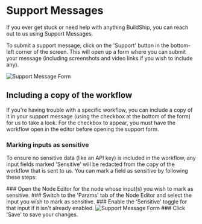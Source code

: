 # Support Messages


If you ever get stuck or need help with anything BuildShip, you can reach out to us using Support Messages.

To submit a support message, click on the 'Support' button in the bottom-left corner of the screen. This will open up a
form where you can submit your message (including screenshots and video links if you wish to include any).

<Image src={supportMessageForm} alt='Support Message Form' width={1200} />

## Including a copy of the workflow

If you're having trouble with a specific workflow, you can include a copy of it in your support message (using the
checkbox at the bottom of the form) for us to take a look. For the checkbox to appear, you must have the workflow open
in the editor before opening the support form.

### Marking inputs as sensitive

To ensure no sensitive data (like an API key) is included in the workflow, any input fields marked 'Sensitive' will be
redacted from the copy of the workflow that is sent to us. You can mark a field as sensitive by following these steps:

<Steps>
### Open the Node Editor for the node whose input(s) you wish to mark as sensitive.
### Switch to the 'Params' tab of the Node Editor and select the input you wish to mark as sensitive.
### Enable the 'Sensitive' toggle for that input if it isn't already enabled.
<Image src={nodeEditorParamsTab} alt="Support Message Form" width={1200} />
### Click 'Save' to save your changes.

</Steps>
